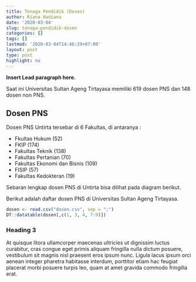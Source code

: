 ```yaml
---
title: Tenaga Pendidik (Dosen)
author: Riana Hadiana
date: '2020-03-04'
slug: tenaga-pendidik-dosen
categories: []
tags: []
lastmod: '2020-03-04T14:46:29+07:00'
layout: post
type: post
highlight: no
---
```


**Insert Lead paragraph here.**

Saat ini Universitas Sultan Ageng Tirtayasa memiliki 619 dosen PNS dan 148 dosen non PNS.

## Dosen PNS

Dosen PNS Untirta tersebar di 6 Fakultas, di antaranya :

* Fkultas Hukum (52)
* FKIP (174)
* Fakultas Teknik (138)
* Fakultas Pertanian (70)
* Fakultas Ekonomi dan Bisnis (109)
* FISIP (57)
* Fakultas Kedokteran (19)

Sebaran lengkap dosen PNS di Untirta bisa dilihat pada diagram berikut.

Berikut adalah daftar dosen PNS di Universitas Sultan Ageng Tirtayasa.

```r
dosen <- read.csv("dosen.csv", sep = ";")
DT::datatable(dosen[,c(1, 3, 4, 7:9)])
```

### Heading 3

At quisque litora ullamcorper maecenas ultricies ut dignissim luctus curabitur, cras congue eget primis aliquam fringilla nulla dictum posuere, vestibulum sit magnis nisl praesent eros ipsum nunc. Ligula lacus ipsum orci aenean integer pharetra habitasse interdum, porttitor etiam hac feugiat placerat morbi posuere turpis leo, quam at amet gravida commodo fringilla erat.
